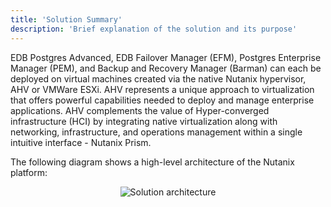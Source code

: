```yaml
---
title: 'Solution Summary'
description: 'Brief explanation of the solution and its purpose'
---
```


EDB Postgres Advanced, EDB Failover Manager (EFM), Postgres Enterprise Manager (PEM), and Backup and
Recovery Manager (Barman) can each be deployed on virtual machines created via the native Nutanix hypervisor,
AHV or VMWare ESXi. AHV represents a unique approach to virtualization that offers powerful capabilities needed
to deploy and manage enterprise applications. AHV complements the value of Hyper-converged infrastructure (HCI)
by integrating native virtualization along with networking, infrastructure, and operations management within
a single intuitive interface - Nutanix Prism.

The following diagram shows a high-level architecture of the Nutanix platform:

<p align="center">
  <img  alt="Solution architecture" src="Images/NutanixSolutionSummary.png">
</p>
